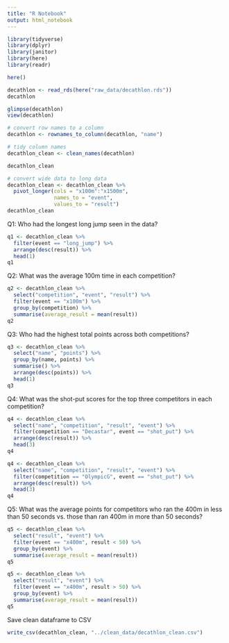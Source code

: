 ```yaml
---
title: "R Notebook"
output: html_notebook
---
```


```r
library(tidyverse)
library(dplyr)
library(janitor)
library(here)
library(readr)
```

```r
here()
```

```r
decathlon <- read_rds(here("raw_data/decathlon.rds"))
decathlon
```

```r
glimpse(decathlon)
view(decathlon)
```

```r
# convert row names to a column
decathlon <- rownames_to_column(decathlon, "name")
```

```r
# tidy column names
decathlon_clean <- clean_names(decathlon)

decathlon_clean
```

```r
# convert wide data to long data
decathlon_clean <- decathlon_clean %>%
  pivot_longer(cols = "x100m":"x1500m",
               names_to = "event",
               values_to = "result")
decathlon_clean
```

Q1: Who had the longest long jump seen in the data?

```r
q1 <- decathlon_clean %>%
  filter(event == "long_jump") %>%
  arrange(desc(result)) %>%
  head(1)
q1
```

Q2: What was the average 100m time in each competition?

```r
q2 <- decathlon_clean %>%
  select("competition", "event", "result") %>%
  filter(event == "x100m") %>%
  group_by(competition) %>%
  summarise(average_result = mean(result))
q2
```

Q3: Who had the highest total points across both competitions?

```r
q3 <- decathlon_clean %>%
  select("name", "points") %>%
  group_by(name, points) %>%
  summarise() %>%
  arrange(desc(points)) %>%
  head(1)
q3
```

Q4: What was the shot-put scores for the top three competitors in each competition?

```r
q4 <- decathlon_clean %>%
  select("name", "competition", "result", "event") %>%
  filter(competition == "Decastar", event == "shot_put") %>%
  arrange(desc(result)) %>%
  head(3)
q4
```

```r
q4 <- decathlon_clean %>%
  select("name", "competition", "result", "event") %>%
  filter(competition == "OlympicG", event == "shot_put") %>%
  arrange(desc(result)) %>%
  head(3)
q4
```

Q5: What was the average points for competitors who ran the 400m in less than 50 seconds vs. those than ran 400m in more than 50 seconds?

```r
q5 <- decathlon_clean %>%
  select("result", "event") %>%
  filter(event == "x400m", result < 50) %>%
  group_by(event) %>%
  summarise(average_result = mean(result))
q5
```

```r
q5 <- decathlon_clean %>%
  select("result", "event") %>%
  filter(event == "x400m", result > 50) %>%
  group_by(event) %>%
  summarise(average_result = mean(result))
q5
```

Save clean dataframe to CSV

```r
write_csv(decathlon_clean, "../clean_data/decathlon_clean.csv")
```
